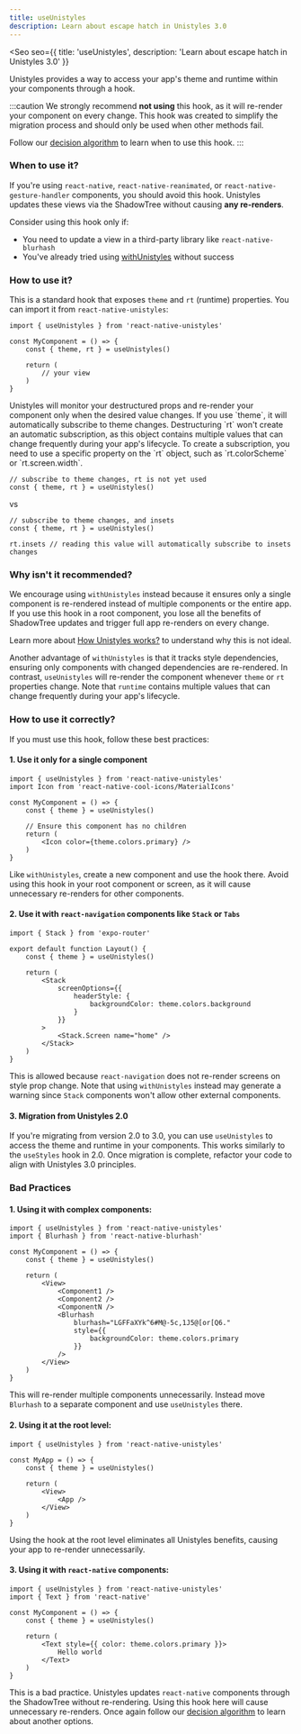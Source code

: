 ```yaml
---
title: useUnistyles
description: Learn about escape hatch in Unistyles 3.0
---
```



<Seo
    seo={{
        title: 'useUnistyles',
        description: 'Learn about escape hatch in Unistyles 3.0'
    }}
>

Unistyles provides a way to access your app's theme and runtime within your components through a hook.

:::caution
We strongly recommend **not using** this hook, as it will re-render your component on every change. This hook was created to simplify the migration process and should only be used when other methods fail.

Follow our [decision algorithm](/v3/references/3rd-party-views) to learn when to use this hook.
:::

### When to use it?

If you're using `react-native`, `react-native-reanimated`, or `react-native-gesture-handler` components, you should avoid this hook. Unistyles updates these views via the ShadowTree without causing **any re-renders**.

Consider using this hook only if:
- You need to update a view in a third-party library like `react-native-blurhash`
- You've already tried using [withUnistyles](/v3/references/with-unistyles) without success

### How to use it?

This is a standard hook that exposes `theme` and `rt` (runtime) properties. You can import it from `react-native-unistyles`:

```tsx
import { useUnistyles } from 'react-native-unistyles'

const MyComponent = () => {
    const { theme, rt } = useUnistyles()

    return (
        // your view
    )
}
```

<Aside title="Subscriptions">
Unistyles will monitor your destructured props and re-render your component only when the desired value changes.
If you use `theme`, it will automatically subscribe to theme changes.
Destructuring `rt` won't create an automatic subscription, as this object contains multiple values that can change frequently during your app's lifecycle.
To create a subscription, you need to use a specific property on the `rt` object, such as `rt.colorScheme` or `rt.screen.width`.

```tsx title="Case 1 - theme only subscription"
// subscribe to theme changes, rt is not yet used
const { theme, rt } = useUnistyles()
```
vs
```tsx title="Case 2 - theme and insets subscription"
// subscribe to theme changes, and insets
const { theme, rt } = useUnistyles()

rt.insets // reading this value will automatically subscribe to insets changes
```

</Aside>

### Why isn't it recommended?

We encourage using `withUnistyles` instead because it ensures only a single component is re-rendered instead of multiple components or the entire app. If you use this hook in a root component, you lose all the benefits of ShadowTree updates and trigger full app re-renders on every change.

Learn more about [How Unistyles works?](/v3/start/how-unistyles-works) to understand why this is not ideal.

Another advantage of `withUnistyles` is that it tracks style dependencies, ensuring only components with changed dependencies are re-rendered. In contrast, `useUnistyles` will re-render the component whenever `theme` or `rt` properties change. Note that `runtime` contains multiple values that can change frequently during your app's lifecycle.

### How to use it correctly?

If you must use this hook, follow these best practices:

#### 1. Use it only for a single component
```tsx
import { useUnistyles } from 'react-native-unistyles'
import Icon from 'react-native-cool-icons/MaterialIcons'

const MyComponent = () => {
    const { theme } = useUnistyles()

    // Ensure this component has no children
    return (
        <Icon color={theme.colors.primary} />
    )
}
```

Like `withUnistyles`, create a new component and use the hook there. Avoid using this hook in your root component or screen, as it will cause unnecessary re-renders for other components.

#### 2. Use it with `react-navigation` components like `Stack` or `Tabs`
```tsx
import { Stack } from 'expo-router'

export default function Layout() {
    const { theme } = useUnistyles()

    return (
        <Stack
            screenOptions={{
                headerStyle: {
                    backgroundColor: theme.colors.background
                }
            }}
        >
            <Stack.Screen name="home" />
        </Stack>
    )
}
```

This is allowed because `react-navigation` does not re-render screens on style prop change. Note that using `withUnistyles` instead may generate a warning since `Stack` components won't allow other external components.

#### 3. Migration from Unistyles 2.0
If you're migrating from version 2.0 to 3.0, you can use `useUnistyles` to access the theme and runtime in your components. This works similarly to the `useStyles` hook in 2.0. Once migration is complete, refactor your code to align with Unistyles 3.0 principles.

### Bad Practices

#### 1. Using it with complex components:
```tsx
import { useUnistyles } from 'react-native-unistyles'
import { Blurhash } from 'react-native-blurhash'

const MyComponent = () => {
    const { theme } = useUnistyles()

    return (
        <View>
            <Component1 />
            <Component2 />
            <ComponentN />
            <Blurhash
                blurhash="LGFFaXYk^6#M@-5c,1J5@[or[Q6."
                style={{
                    backgroundColor: theme.colors.primary
                }}
            />
        </View>
    )
}
```
This will re-render multiple components unnecessarily. Instead move `Blurhash` to a separate component and use `useUnistyles` there.

#### 2. Using it at the root level:
```tsx
import { useUnistyles } from 'react-native-unistyles'

const MyApp = () => {
    const { theme } = useUnistyles()

    return (
        <View>
            <App />
        </View>
    )
}
```
Using the hook at the root level eliminates all Unistyles benefits, causing your app to re-render unnecessarily.

#### 3. Using it with `react-native` components:
```tsx
import { useUnistyles } from 'react-native-unistyles'
import { Text } from 'react-native'

const MyComponent = () => {
    const { theme } = useUnistyles()

    return (
        <Text style={{ color: theme.colors.primary }}>
            Hello world
        </Text>
    )
}
```
This is a bad practice. Unistyles updates `react-native` components through the ShadowTree without re-rendering. Using this hook here will cause unnecessary re-renders. Once again follow our [decision algorithm](/v3/references/3rd-party-views) to learn about another options.



</Seo>
